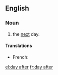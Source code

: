 ==English==

===Noun===
{{en-noun|sg=[[day]] [[after]]|days after}}

# the [[next]] day.

====Translations====
{{top}}
* French: {{t+|fr|lendemain|m}}
{{bottom}}

[[el:day after]]
[[fr:day after]]